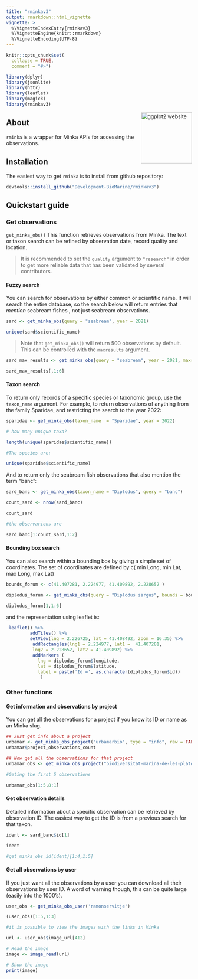 ```yaml
---
title: "rminkav3"
output: rmarkdown::html_vignette
vignette: >
  %\VignetteIndexEntry{rminkav3}
  %\VignetteEngine{knitr::rmarkdown}
  %\VignetteEncoding{UTF-8}
---
```


```r
knitr::opts_chunk$set(
  collapse = TRUE,
  comment = "#>")
```

```r
library(dplyr)
library(jsonlite)
library(httr)
library(leaflet)
library(magick)
library(rminkav3)
```

<style>
.leaflet {
    margin: auto;
}
</style>

<style>
.picture {
    margin: auto;
}
</style>

<a href="https://ggplot2.tidyverse.org"><img src="figures/minka1.png" align="right" height="138" alt="ggplot2 website" /></a>

## About

`rminka` is a wrapper for Minka APIs for accessing the observations.


## Installation

The easiest way to get `rminka` is to install from github repository: 

```r
devtools::install_github("Development-BioMarine/rminkav3")
```

## Quickstart guide

### Get observations

`get_minka_obs()` This function retrieves observations from Minka. The text or taxon search can be refined by observation date, record quality and location.

> It is recommended to set the `quality` argument to `"research"` in order to get more reliable data that has been validated by several contributors.

#### Fuzzy search

You can search for observations by either common or scientific name. It will search the entire  database, so the search below will return entries that _mention_ seabream fishes , not just seabream observations.


```r
sard <- get_minka_obs(query = "seabream", year = 2021)

unique(sard$scientific_name)
```


> Note that `get_minka_obs()` will return 500 observations by default. This can be controlled with the `maxresults` argument.

```r

sard_max_results <- get_minka_obs(query = "seabream", year = 2021, maxresults = 10)

sard_max_results[,1:6]
```


#### Taxon search

To return only records of a specific species or taxonomic group, use the `taxon_name` argument. For example, to return observations of anything from the family Sparidae, and restricting the search to the year 2022: 

```r

sparidae <- get_minka_obs(taxon_name  = "Sparidae", year = 2022)

# how many unique taxa?

length(unique(sparidae$scientific_name))

#The species are:

unique(sparidae$scientific_name)
```

And to return only the seabream fish observations that also mention the term "banc":


```r

sard_banc <- get_minka_obs(taxon_name = "Diplodus", query = "banc")

count_sard <- nrow(sard_banc)

count_sard

#the observarions are

sard_banc[1:count_sard,1:2]

```


#### Bounding box search

You can also search within a bounding box by giving a simple set of coordinates.
The set of coordinates are defined by c( min Long, min Lat, max Long, max Lat)
 
```r

bounds_forum <- c(41.407281, 2.224977, 41.409892, 2.228652 )

diplodus_forum <- get_minka_obs(query = "Diplodus sargus", bounds = bounds_forum, year = 2024, month = 5, maxresults = 7)

diplodus_forum[1,1:6]
```   
and the representation using leaflet is:

```r


 leaflet() %>%
         addTiles() %>%
         setView(lng = 2.226725, lat = 41.408492, zoom = 16.35) %>%
          addRectangles(lng1 = 2.224977, lat1 =  41.407281,
          lng2 = 2.228652, lat2 = 41.409892) %>%
          addMarkers (
            lng = diplodus_forum$longitude, 
            lat = diplodus_forum$latitude,
            label = paste('Id =', as.character(diplodus_forum$id))
             )
```  

### Other functions

#### Get information and observations by project

You can get all the observations for a project if you know its ID or name as an Minka slug.


```r

## Just get info about a project
urbamar <- get_minka_obs_project("urbamarbio", type = "info", raw = FALSE)
urbamar$project_observations_count
```


```r
## Now get all the observations for that project
urbamar_obs <- get_minka_obs_project("biodiversitat-marina-de-les-platges-de-sant-adria-del-besos", type = "observations")

#Geting the first 5 observations

urbamar_obs[1:5,8:1]
```


#### Get observation details

Detailed information about a specific observation can be retrieved by observation ID. The easiest way to get the ID is from a previous search for that taxon.


```r
ident <- sard_banc$id[1]

ident

#get_minka_obs_id(ident)[1:4,1:5]
```


#### Get all observations by user

If you just want all the observations by a user you can download all their observations by user ID. A word of warning though, this can be quite large (easily into the 1000's).


```r

user_obs <- get_minka_obs_user('ramonservitje')

(user_obs)[1:5,1:3]

#it is possible to view the images with the links in Minka

url <- user_obs$image_url[412]

# Read the image
image <- image_read(url)

# Show the image
print(image)
```



